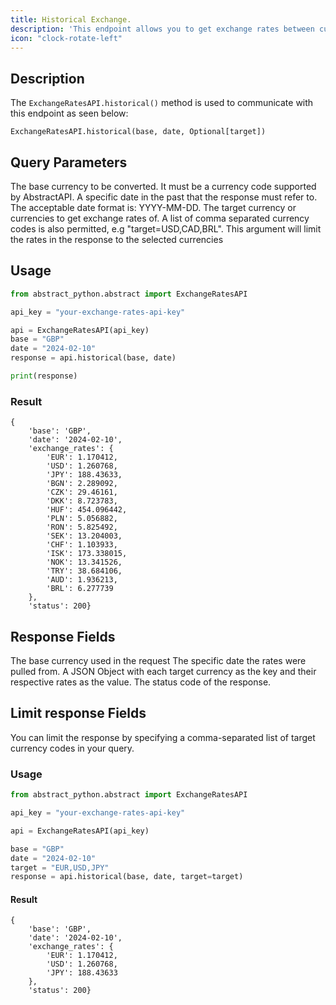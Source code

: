 ```yaml
---
title: Historical Exchange.
description: 'This endpoint allows you to get exchange rates between currencies for a specific date'
icon: "clock-rotate-left"
---
```


## Description

The `ExchangeRatesAPI.historical()` method is used to communicate with this endpoint as seen below:

`ExchangeRatesAPI.historical(base, date, Optional[target])`

## Query Parameters

<ParamField path="base" type="String" required>
The base currency to be converted. It must be a currency code supported by AbstractAPI.
</ParamField>

<ParamField path="date" type="String" required>
A specific date in the past that the response must refer to.
The acceptable date format is: YYYY-MM-DD. 
</ParamField>

<ParamField path="target" type="String">
The target currency or currencies to get exchange rates of.
A list of comma separated currency codes is also permitted, e.g "target=USD,CAD,BRL". 
This argument will limit the rates in the response to the selected currencies
</ParamField>

## Usage

```python
from abstract_python.abstract import ExchangeRatesAPI

api_key = "your-exchange-rates-api-key"

api = ExchangeRatesAPI(api_key)
base = "GBP"
date = "2024-02-10"
response = api.historical(base, date)

print(response)

```


### Result
```
{
    'base': 'GBP', 
    'date': '2024-02-10', 
    'exchange_rates': {
        'EUR': 1.170412, 
        'USD': 1.260768, 
        'JPY': 188.43633, 
        'BGN': 2.289092, 
        'CZK': 29.46161, 
        'DKK': 8.723783, 
        'HUF': 454.096442, 
        'PLN': 5.056882, 
        'RON': 5.825492, 
        'SEK': 13.204003, 
        'CHF': 1.103933, 
        'ISK': 173.338015, 
        'NOK': 13.341526, 
        'TRY': 38.684106, 
        'AUD': 1.936213, 
        'BRL': 6.277739
    }, 
    'status': 200}
```

## Response Fields

<ResponseField name="base" type="String">
The base currency used in the request
</ResponseField>

<ResponseField name="date" type="String">
The specific date the rates were pulled from.
</ResponseField>

<ResponseField name="exchange_rates" type="Object">
A JSON Object with each target currency as the key and their respective rates as the value.
</ResponseField>

<ResponseField name="status" type="Integer">
The status code of the response.
</ResponseField>


## Limit response Fields

You can limit the response by specifying a comma-separated list of target currency codes in your query.  

### Usage

```python
from abstract_python.abstract import ExchangeRatesAPI

api_key = "your-exchange-rates-api-key"

api = ExchangeRatesAPI(api_key)

base = "GBP"
date = "2024-02-10"
target = "EUR,USD,JPY"
response = api.historical(base, date, target=target)

```

#### Result

```
{
    'base': 'GBP', 
    'date': '2024-02-10', 
    'exchange_rates': {
        'EUR': 1.170412, 
        'USD': 1.260768, 
        'JPY': 188.43633
    }, 
    'status': 200}
```